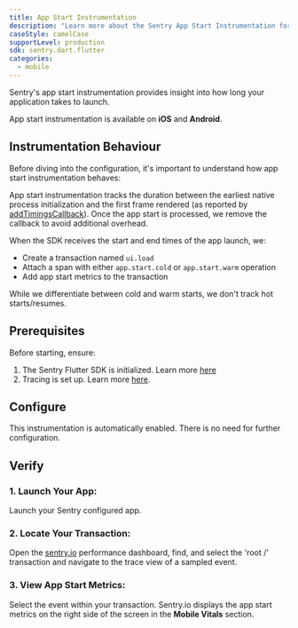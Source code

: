 ```yaml
---
title: App Start Instrumentation
description: "Learn more about the Sentry App Start Instrumentation for the Flutter SDK."
caseStyle: camelCase
supportLevel: production
sdk: sentry.dart.flutter
categories:
  - mobile
---
```


Sentry's app start instrumentation provides insight into how long your application takes to launch.

<Note>

App start instrumentation is available on **iOS** and **Android**.

</Note>

## Instrumentation Behaviour

Before diving into the configuration, it's important to understand how app start instrumentation behaves:

App start instrumentation tracks the duration between the earliest native process initialization and the first frame rendered (as reported by [addTimingsCallback](https://api.flutter.dev/flutter/scheduler/SchedulerBinding/addTimingsCallback.html)). Once the app start is processed, we remove the callback to avoid additional overhead.

When the SDK receives the start and end times of the app launch, we:
- Create a transaction named `ui.load`
- Attach a span with either `app.start.cold` or `app.start.warm` operation
- Add app start metrics to the transaction

<Note>

While we differentiate between cold and warm starts, we don't track hot starts/resumes.

</Note>

## Prerequisites

Before starting, ensure:

1. The Sentry Flutter SDK is initialized. Learn more [here](/platforms/flutter/#configure)
2. Tracing is set up. Learn more [here](/platforms/flutter/tracing/).

## Configure

This instrumentation is automatically enabled. There is no need for further configuration.

## Verify

### 1. Launch Your App:

Launch your Sentry configured app.

### 2. Locate Your Transaction:

Open the [sentry.io](https://sentry.io/) performance dashboard, find, and select the 'root /' transaction and navigate to the trace view of a sampled event.

### 3. View App Start Metrics:

Select the event within your transaction. Sentry.io displays the app start metrics on the right side of the screen in the **Mobile Vitals** section.
